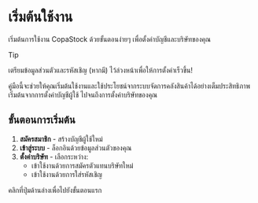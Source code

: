 # เริ่มต้นใช้งาน

เริ่มต้นการใช้งาน CopaStock ด้วยขั้นตอนง่ายๆ เพื่อตั้งค่าบัญชีและบริษัทของคุณ

> [!TIP] 
>
> เตรียมข้อมูลส่วนตัวและรหัสเชิญ (หากมี) ไว้ล่วงหน้าเพื่อให้การตั้งค่าเร็วขึ้น!

คู่มือนี้จะช่วยให้คุณเริ่มต้นใช้งานและใช้ประโยชน์จากระบบจัดการคลังสินค้าได้อย่างเต็มประสิทธิภาพ เริ่มต้นจากการตั้งค่าบัญชีผู้ใช้ ไปจนถึงการตั้งค่าบริษัทของคุณ

## ขั้นตอนการเริ่มต้น

1. **สมัครสมาชิก** - สร้างบัญชีผู้ใช้ใหม่
2. **เข้าสู่ระบบ** - ล็อกอินด้วยข้อมูลส่วนตัวของคุณ 
3. **ตั้งค่าบริษัท** - เลือกระหว่าง:
   - เข้าใช้งานด้วยการสมัครตัวแทนบริษัทใหม่
   - เข้าใช้งานด้วยการใส่รหัสเชิญ

คลิกที่ปุ่มด้านล่างเพื่อไปยังขั้นตอนแรก
